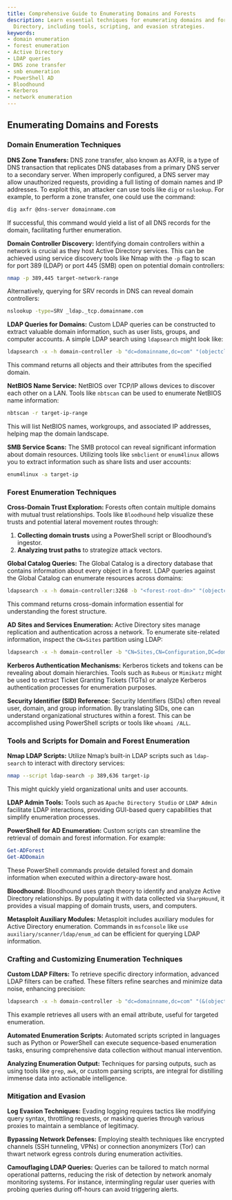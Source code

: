 ```yaml
---
title: Comprehensive Guide to Enumerating Domains and Forests
description: Learn essential techniques for enumerating domains and forests in Active
  Directory, including tools, scripting, and evasion strategies.
keywords:
- domain enumeration
- forest enumeration
- Active Directory
- LDAP queries
- DNS zone transfer
- smb enumeration
- PowerShell AD
- Bloodhound
- Kerberos
- network enumeration
---
```


## Enumerating Domains and Forests

### Domain Enumeration Techniques

**DNS Zone Transfers:** DNS zone transfer, also known as AXFR, is a type of DNS transaction that replicates DNS databases from a primary DNS server to a secondary server. When improperly configured, a DNS server may allow unauthorized requests, providing a full listing of domain names and IP addresses. To exploit this, an attacker can use tools like `dig` or `nslookup`. For example, to perform a zone transfer, one could use the command:

```bash
dig axfr @dns-server domainname.com
```

If successful, this command would yield a list of all DNS records for the domain, facilitating further enumeration.

**Domain Controller Discovery:** Identifying domain controllers within a network is crucial as they host Active Directory services. This can be achieved using service discovery tools like Nmap with the `-p` flag to scan for port 389 (LDAP) or port 445 (SMB) open on potential domain controllers:

```bash
nmap -p 389,445 target-network-range
```

Alternatively, querying for SRV records in DNS can reveal domain controllers:

```bash
nslookup -type=SRV _ldap._tcp.domainname.com
```

**LDAP Queries for Domains:** Custom LDAP queries can be constructed to extract valuable domain information, such as user lists, groups, and computer accounts. A simple LDAP search using `ldapsearch` might look like:

```bash
ldapsearch -x -h domain-controller -b "dc=domainname,dc=com" "(objectclass=*)"
```

This command returns all objects and their attributes from the specified domain.

**NetBIOS Name Service:** NetBIOS over TCP/IP allows devices to discover each other on a LAN. Tools like `nbtscan` can be used to enumerate NetBIOS name information:

```bash
nbtscan -r target-ip-range
```

This will list NetBIOS names, workgroups, and associated IP addresses, helping map the domain landscape.

**SMB Service Scans:** The SMB protocol can reveal significant information about domain resources. Utilizing tools like `smbclient` or `enum4linux` allows you to extract information such as share lists and user accounts:

```bash
enum4linux -a target-ip
```

### Forest Enumeration Techniques

**Cross-Domain Trust Exploration:** Forests often contain multiple domains with mutual trust relationships. Tools like `Bloodhound` help visualize these trusts and potential lateral movement routes through:

1. **Collecting domain trusts** using a PowerShell script or Bloodhound’s ingestor.
2. **Analyzing trust paths** to strategize attack vectors.

**Global Catalog Queries:** The Global Catalog is a directory database that contains information about every object in a forest. LDAP queries against the Global Catalog can enumerate resources across domains:

```bash
ldapsearch -x -h domain-controller:3268 -b "<forest-root-dn>" "(objectclass=*)"
```

This command returns cross-domain information essential for understanding the forest structure.

**AD Sites and Services Enumeration:** Active Directory sites manage replication and authentication across a network. To enumerate site-related information, inspect the `CN=Sites` partition using LDAP:

```bash
ldapsearch -x -h domain-controller -b "CN=Sites,CN=Configuration,DC=domainname,DC=com" "(objectclass=site)"
```

**Kerberos Authentication Mechanisms:** Kerberos tickets and tokens can be revealing about domain hierarchies. Tools such as `Rubeus` or `Mimikatz` might be used to extract Ticket Granting Tickets (TGTs) or analyze Kerberos authentication processes for enumeration purposes.
  
**Security Identifier (SID) Reference:** Security Identifiers (SIDs) often reveal user, domain, and group information. By translating SIDs, one can understand organizational structures within a forest. This can be accomplished using PowerShell scripts or tools like `whoami /ALL`.

### Tools and Scripts for Domain and Forest Enumeration

**Nmap LDAP Scripts:** Utilize Nmap’s built-in LDAP scripts such as `ldap-search` to interact with directory services:

```bash
nmap --script ldap-search -p 389,636 target-ip
```

This might quickly yield organizational units and user accounts.

**LDAP Admin Tools:** Tools such as `Apache Directory Studio` or `LDAP Admin` facilitate LDAP interactions, providing GUI-based query capabilities that simplify enumeration processes.

**PowerShell for AD Enumeration:** Custom scripts can streamline the retrieval of domain and forest information. For example:

```powershell
Get-ADForest
Get-ADDomain
```

These PowerShell commands provide detailed forest and domain information when executed within a directory-aware host.

**Bloodhound:** Bloodhound uses graph theory to identify and analyze Active Directory relationships. By populating it with data collected via `SharpHound`, it provides a visual mapping of domain trusts, users, and computers.

**Metasploit Auxiliary Modules:** Metasploit includes auxiliary modules for Active Directory enumeration. Commands in `msfconsole` like `use auxiliary/scanner/ldap/enum_ad` can be efficient for querying LDAP information.

### Crafting and Customizing Enumeration Techniques

**Custom LDAP Filters:** To retrieve specific directory information, advanced LDAP filters can be crafted. These filters refine searches and minimize data noise, enhancing precision:

```bash
ldapsearch -x -h domain-controller -b "dc=domainname,dc=com" "(&(objectClass=user)(mail=*))"
```

This example retrieves all users with an email attribute, useful for targeted enumeration.

**Automated Enumeration Scripts:** Automated scripts scripted in languages such as Python or PowerShell can execute sequence-based enumeration tasks, ensuring comprehensive data collection without manual intervention.

**Analyzing Enumeration Output:** Techniques for parsing outputs, such as using tools like `grep`, `awk`, or custom parsing scripts, are integral for distilling immense data into actionable intelligence.

### Mitigation and Evasion

**Log Evasion Techniques:** Evading logging requires tactics like modifying query syntax, throttling requests, or masking queries through various proxies to maintain a semblance of legitimacy.

**Bypassing Network Defenses:** Employing stealth techniques like encrypted channels (SSH tunneling, VPNs) or connection anonymizers (Tor) can thwart network egress controls during enumeration activities.

**Camouflaging LDAP Queries:** Queries can be tailored to match normal operational patterns, reducing the risk of detection by network anomaly monitoring systems. For instance, intermingling regular user queries with probing queries during off-hours can avoid triggering alerts.